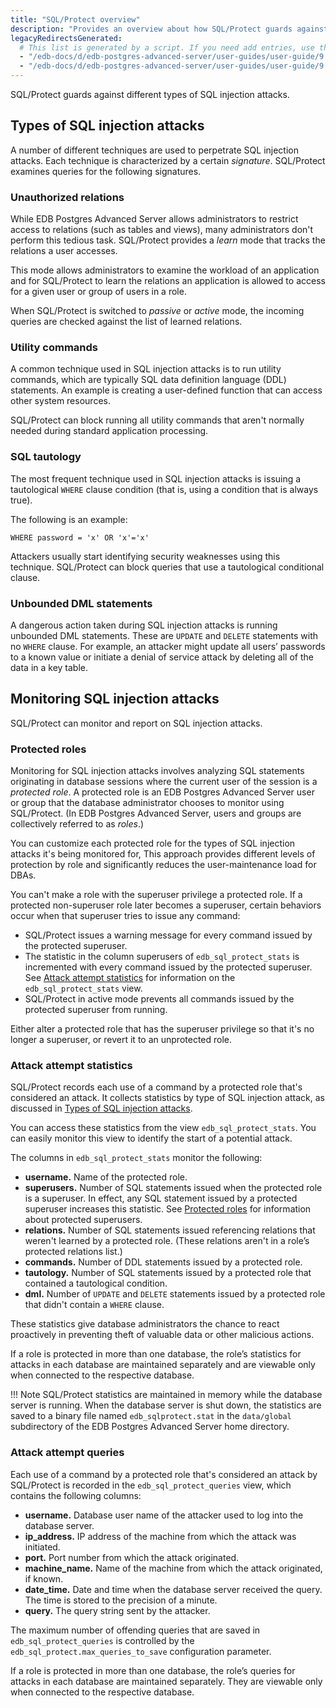 ```yaml
---
title: "SQL/Protect overview"
description: "Provides an overview about how SQL/Protect guards against different types of SQL injection attacks"
legacyRedirectsGenerated:
  # This list is generated by a script. If you need add entries, use the `legacyRedirects` key.
  - "/edb-docs/d/edb-postgres-advanced-server/user-guides/user-guide/9.6/EDB_Postgres_Advanced_Server_Guide.1.28.html"
  - "/edb-docs/d/edb-postgres-advanced-server/user-guides/user-guide/9.5/EDB_Postgres_Enterprise_Guide.1.073.html"
---
```


<div id="sql_protect_overview" class="registered_link"></div>

SQL/Protect guards against different types of SQL injection attacks.

## Types of SQL injection attacks

A number of different techniques are used to perpetrate SQL injection attacks. Each technique is characterized by a certain *signature*. SQL/Protect examines queries for the following signatures.

### Unauthorized relations

While EDB Postgres Advanced Server allows administrators to restrict access to relations (such as tables and views), many administrators don't perform this tedious task. SQL/Protect provides a *learn* mode that tracks the relations a user accesses.

This mode allows administrators to examine the workload of an application and for SQL/Protect to learn the relations an application is allowed to access for a given user or group of users in a role.

When SQL/Protect is switched to *passive* or *active* mode, the incoming queries are checked against the list of learned relations.

### Utility commands

A common technique used in SQL injection attacks is to run utility commands, which are typically SQL data definition language (DDL) statements. An example is creating a user-defined function that can access other system resources.

SQL/Protect can block running all utility commands that aren't normally needed during standard application processing.

### SQL tautology

The most frequent technique used in SQL injection attacks is issuing a tautological `WHERE` clause condition (that is, using a condition that is always true).

The following is an example:

 `WHERE password = 'x' OR 'x'='x'`

Attackers usually start identifying security weaknesses using this technique. SQL/Protect can block queries that use a tautological conditional clause.

### Unbounded DML statements

A dangerous action taken during SQL injection attacks is running unbounded DML statements. These are `UPDATE` and `DELETE` statements with no `WHERE` clause. For example, an attacker might update all users’ passwords to a known value or initiate a denial of service attack by deleting all of the data in a key table.

## Monitoring SQL injection attacks

SQL/Protect can monitor and report on SQL injection attacks.

### Protected roles

Monitoring for SQL injection attacks involves analyzing SQL statements originating in database sessions where the current user of the session is a *protected role*. A protected role is an EDB Postgres Advanced Server user or group that the database administrator chooses to monitor using SQL/Protect. (In EDB Postgres Advanced Server, users and groups are collectively referred to as *roles*.)

You can customize each protected role for the types of SQL injection attacks it's being monitored for, This approach provides different levels of protection by role and significantly reduces the user-maintenance load for DBAs.

You can't make a role with the superuser privilege a protected role. If a protected non-superuser role later becomes a superuser, certain behaviors occur when that superuser tries to issue any command:

-   SQL/Protect issues a warning message for every command issued by the protected superuser.
-   The statistic in the column superusers of `edb_sql_protect_stats` is incremented with every command issued by the protected superuser. See [Attack attempt statistics](#attack-attempt-statistics) for information on the `edb_sql_protect_stats` view.
-   SQL/Protect in active mode prevents all commands issued by the protected superuser from running.

Either alter a protected role that has the superuser privilege so that it's no longer a superuser, or revert it to an unprotected role.

### Attack attempt statistics

SQL/Protect records each use of a command by a protected role that's considered an attack. It collects statistics by type of SQL injection attack, as discussed in [Types of SQL injection attacks](../02_protecting_against_sql_injection_attacks/01_sql_protect_overview/#types-of-sql-injection-attacks).

You can access these statistics from the view `edb_sql_protect_stats`. You can easily monitor this view to identify the start of a potential attack.

The columns in `edb_sql_protect_stats` monitor the following:

-   **username.** Name of the protected role.
-   **superusers.** Number of SQL statements issued when the protected role is a superuser. In effect, any SQL statement issued by a protected superuser increases this statistic. See [Protected roles](#protected-roles) for information about protected superusers.
-   **relations.** Number of SQL statements issued referencing relations that weren't learned by a protected role. (These relations aren't in a role’s protected relations list.)
-   **commands.** Number of DDL statements issued by a protected role.
-   **tautology.** Number of SQL statements issued by a protected role that contained a tautological condition.
-   **dml.** Number of `UPDATE` and `DELETE` statements issued by a protected role that didn't contain a `WHERE` clause.

These statistics give database administrators the chance to react proactively in preventing theft of valuable data or other malicious actions.

If a role is protected in more than one database, the role’s statistics for attacks in each database are maintained separately and are viewable only when connected to the respective database.

!!! Note
    SQL/Protect statistics are maintained in memory while the database server is running. When the database server is shut down, the statistics are saved to a binary file named `edb_sqlprotect.stat` in the `data/global` subdirectory of the EDB Postgres Advanced Server home directory.

### Attack attempt queries

Each use of a command by a protected role that's considered an attack by SQL/Protect is recorded in the `edb_sql_protect_queries` view, which contains the following columns:

-   **username.** Database user name of the attacker used to log into the database server.
-   **ip_address.** IP address of the machine from which the attack was initiated.
-   **port.** Port number from which the attack originated.
-   **machine_name.** Name of the machine from which the attack originated, if known.
-   **date_time.** Date and time when the database server received the query. The time is stored to the precision of a minute.
-   **query.** The query string sent by the attacker.

The maximum number of offending queries that are saved in `edb_sql_protect_queries` is controlled by the `edb_sql_protect.max_queries_to_save` configuration parameter.

If a role is protected in more than one database, the role’s queries for attacks in each database are maintained separately. They are viewable only when connected to the respective database.

